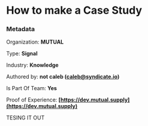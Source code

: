 # How to make a Case Study

### Metadata

Organization: **MUTUAL**

Type: **Signal**

Industry: **Knowledge**

Authored by: **not caleb (caleb@syndicate.io)**

Is Part Of Team: **Yes**

Proof of Experience: **[https://dev.mutual.supply](https://dev.mutual.supply)**

TESING IT OUT

